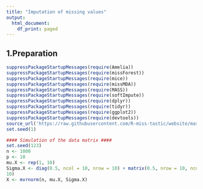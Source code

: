```yaml
---
title: "Imputation of missing values"
output:
  html_document:
    df_print: paged
---
```


## 1.Preparation
```r
suppressPackageStartupMessages(require(Amelia))
suppressPackageStartupMessages(require(missForest))
suppressPackageStartupMessages(require(mice))
suppressPackageStartupMessages(require(missMDA))
suppressPackageStartupMessages(require(MASS))
suppressPackageStartupMessages(require(softImpute))
suppressPackageStartupMessages(require(dplyr))
suppressPackageStartupMessages(require(tidyr))
suppressPackageStartupMessages(require(ggplot2))
suppressPackageStartupMessages(require(devtools))
source_url('https://raw.githubusercontent.com/R-miss-tastic/website/master/static/how-to/generate/amputation.R')
set.seed(1)
```

```r
#### Simulation of the data matrix ####
set.seed(123)
n <- 1000
p <- 10
mu.X <- rep(1, 10)
Sigma.X <- diag(0.5, ncol = 10, nrow = 10) + matrix(0.5, nrow = 10, ncol =
10)
X <- mvrnorm(n, mu.X, Sigma.X)
```

